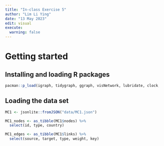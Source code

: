 ```yaml
---
title: "In-class Exercise 5"
author: "Lim Li Ying"
date: "13 May 2023"
edit: visual
execute: 
  warning: false
---
```


# Getting started

## Installing and loading R packages

```r
pacman::p_load(igraph, tidygraph, ggraph, visNetwork, lubridate, clock, tidyverse, graphlayouts, jsonlite)
```

## Loading the data set

```r
MC1 <- jsonlite::fromJSON("data/MC1.json")
```

```r
MC1_nodes <- as_tibble(MC1$nodes) %>%
  select(id, type, country)
```

```r
MC1_edges <- as_tibble(MC1$links) %>%
  select(source, target, type, weight, key)
```
